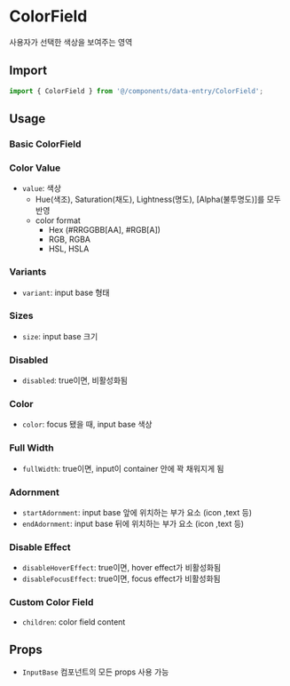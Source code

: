 
<Meta of={ColorFieldStories} />

# ColorField

사용자가 선택한 색상을 보여주는 영역

## Import

```js
import { ColorField } from '@/components/data-entry/ColorField';
```

## Usage

### Basic ColorField

<Canvas of={ColorFieldStories.BasicColorField} />

### Color Value

- `value`: 색상
  - Hue(색조), Saturation(채도), Lightness(명도), [Alpha(불투명도)]를 모두 반영
  - color format
    - Hex (#RRGGBB[AA], #RGB[A])
    - RGB, RGBA
    - HSL, HSLA

<Canvas of={ColorFieldStories.ColorValue} />

### Variants

- `variant`: input base 형태

<Canvas of={ColorFieldStories.Variants} />

### Sizes

- `size`: input base 크기

<Canvas of={ColorFieldStories.Sizes} />

### Disabled

- `disabled`: true이면, 비활성화됨

<Canvas of={ColorFieldStories.Disabled} />

### Color

- `color`: focus 됐을 때, input base 색상

<Canvas of={ColorFieldStories.Color} />

### Full Width

- `fullWidth`: true이면, input이 container 안에 꽉 채워지게 됨

<Canvas of={ColorFieldStories.FullWidth} />

### Adornment

- `startAdornment`: input base 앞에 위치하는 부가 요소 (icon ,text 등)
- `endAdornment`: input base 뒤에 위치하는 부가 요소 (icon ,text 등)

<Canvas of={ColorFieldStories.Adornment} />

### Disable Effect

- `disableHoverEffect`: true이면, hover effect가 비활성화됨
- `disableFocusEffect`: true이면, focus effect가 비활성화됨

<Canvas of={ColorFieldStories.DisableEffect} />

### Custom Color Field

- `children`: color field content

<Canvas of={ColorFieldStories.CustomColorField} />

## Props

- `InputBase` 컴포넌트의 모든 props 사용 가능

<ArgTypes of={ColorFieldStories} sort="alpha" />
